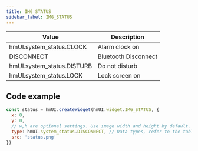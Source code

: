 ```yaml
---
title: IMG_STATUS 
sidebar_label: IMG_STATUS 
---
```


| Value                             | Description           |
| --------------------------------- | --------------------- |
| hmUI.system_status.CLOCK          | Alarm clock on        |
| DISCONNECT                        | Bluetooth Disconnect | 
| hmUI.system_status.DISTURB        | Do not disturb        |
| hmUI.system_status.LOCK           | Lock screen on        |

## Code example

```js
const status = hmUI.createWidget(hmUI.widget.IMG_STATUS, {
  x: 0,
  y: 0,
  // w,h are optional settings. Use image width and height by default.
  type: hmUI.system_status.DISCONNECT, // Data types, refer to the table above.
  src: 'status.png'
})
```
